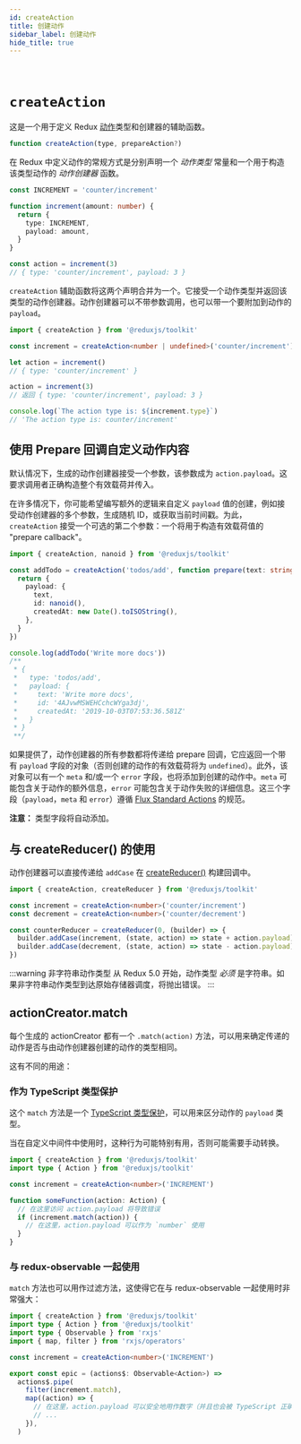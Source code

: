 ```yaml
---
id: createAction
title: 创建动作
sidebar_label: 创建动作
hide_title: true
---
```


&nbsp;

# `createAction`

这是一个用于定义 Redux [动作](https://cn.redux.js.org/basics/actions)类型和创建器的辅助函数。

```js
function createAction(type, prepareAction?)
```

在 Redux 中定义动作的常规方式是分别声明一个 _动作类型_ 常量和一个用于构造该类型动作的 _动作创建器_ 函数。

```ts
const INCREMENT = 'counter/increment'

function increment(amount: number) {
  return {
    type: INCREMENT,
    payload: amount,
  }
}

const action = increment(3)
// { type: 'counter/increment', payload: 3 }
```

`createAction` 辅助函数将这两个声明合并为一个。它接受一个动作类型并返回该类型的动作创建器。动作创建器可以不带参数调用，也可以带一个要附加到动作的 `payload`。

```ts
import { createAction } from '@reduxjs/toolkit'

const increment = createAction<number | undefined>('counter/increment')

let action = increment()
// { type: 'counter/increment' }

action = increment(3)
// 返回 { type: 'counter/increment', payload: 3 }

console.log(`The action type is: ${increment.type}`)
// 'The action type is: counter/increment'
```

## 使用 Prepare 回调自定义动作内容

默认情况下，生成的动作创建器接受一个参数，该参数成为 `action.payload`。这要求调用者正确构造整个有效载荷并传入。

在许多情况下，你可能希望编写额外的逻辑来自定义 `payload` 值的创建，例如接受动作创建器的多个参数，生成随机 ID，或获取当前时间戳。为此，`createAction` 接受一个可选的第二个参数：一个将用于构造有效载荷值的 "prepare callback"。

```ts
import { createAction, nanoid } from '@reduxjs/toolkit'

const addTodo = createAction('todos/add', function prepare(text: string) {
  return {
    payload: {
      text,
      id: nanoid(),
      createdAt: new Date().toISOString(),
    },
  }
})

console.log(addTodo('Write more docs'))
/**
 * {
 *   type: 'todos/add',
 *   payload: {
 *     text: 'Write more docs',
 *     id: '4AJvwMSWEHCchcWYga3dj',
 *     createdAt: '2019-10-03T07:53:36.581Z'
 *   }
 * }
 **/
```

如果提供了，动作创建器的所有参数都将传递给 prepare 回调，它应返回一个带有 `payload` 字段的对象（否则创建的动作的有效载荷将为 `undefined`）。此外，该对象可以有一个 `meta` 和/或一个 `error` 字段，也将添加到创建的动作中。`meta` 可能包含关于动作的额外信息，`error` 可能包含关于动作失败的详细信息。这三个字段（`payload`，`meta` 和 `error`）遵循 [Flux Standard Actions](https://github.com/redux-utilities/flux-standard-action#actions) 的规范。

**注意：** 类型字段将自动添加。

## 与 createReducer() 的使用

动作创建器可以直接传递给 `addCase` 在 [createReducer()](createReducer.mdx) 构建回调中。

```ts
import { createAction, createReducer } from '@reduxjs/toolkit'

const increment = createAction<number>('counter/increment')
const decrement = createAction<number>('counter/decrement')

const counterReducer = createReducer(0, (builder) => {
  builder.addCase(increment, (state, action) => state + action.payload)
  builder.addCase(decrement, (state, action) => state - action.payload)
})
```

:::warning 非字符串动作类型
从 Redux 5.0 开始，动作类型 _必须_ 是字符串。如果非字符串动作类型到达原始存储器调度，将抛出错误。
:::

## actionCreator.match

每个生成的 actionCreator 都有一个 `.match(action)` 方法，可以用来确定传递的动作是否与由动作创建器创建的动作的类型相同。

这有不同的用途：

### 作为 TypeScript 类型保护

这个 `match` 方法是一个 [TypeScript 类型保护](https://www.typescriptlang.org/docs/handbook/2/narrowing.html#using-type-predicates)，可以用来区分动作的 `payload` 类型。

当在自定义中间件中使用时，这种行为可能特别有用，否则可能需要手动转换。

```ts
import { createAction } from '@reduxjs/toolkit'
import type { Action } from '@reduxjs/toolkit'

const increment = createAction<number>('INCREMENT')

function someFunction(action: Action) {
  // 在这里访问 action.payload 将导致错误
  if (increment.match(action)) {
    // 在这里，action.payload 可以作为 `number` 使用
  }
}
```

### 与 redux-observable 一起使用

`match` 方法也可以用作过滤方法，这使得它在与 redux-observable 一起使用时非常强大：

```ts
import { createAction } from '@reduxjs/toolkit'
import type { Action } from '@reduxjs/toolkit'
import type { Observable } from 'rxjs'
import { map, filter } from 'rxjs/operators'

const increment = createAction<number>('INCREMENT')

export const epic = (actions$: Observable<Action>) =>
  actions$.pipe(
    filter(increment.match),
    map((action) => {
      // 在这里，action.payload 可以安全地用作数字（并且也会被 TypeScript 正确推断）
      // ...
    }),
  )
```
